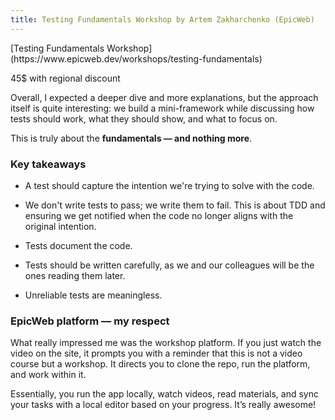 ```yaml
---
title: Testing Fundamentals Workshop by Artem Zakharchenko (EpicWeb)
---
```


<Aside title='Info'>
[Testing Fundamentals Workshop](https://www.epicweb.dev/workshops/testing-fundamentals)

45$ with regional discount
</Aside>

Overall, I expected a deeper dive and more explanations, 
but the approach itself is quite interesting: 
we build a mini-framework while discussing how tests should work, 
what they should show, and what to focus on.

This is truly about the **fundamentals — and nothing more**.

### Key takeaways

- A test should capture the intention we're trying to solve with the code.

- We don't write tests to pass; we write them to fail. 
This is about TDD and ensuring we get notified when the code no longer aligns 
with the original intention.

- Tests document the code.

- Tests should be written carefully, as we and our colleagues will be 
the ones reading them later.

- Unreliable tests are meaningless.

### EpicWeb platform — my respect 
What really impressed me was the workshop platform. 
If you just watch the video on the site, it prompts you with a reminder 
that this is not a video course but a workshop. 
It directs you to clone the repo, run the platform, and work within it. 

Essentially, you run the app locally, watch videos, read materials, 
and sync your tasks with a local editor based on your progress. It’s really awesome!